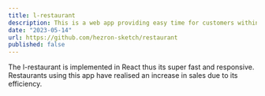 ```yaml
---
title: l-restaurant
description: This is a web app providing easy time for customers within Mombasa to place food orders.
date: "2023-05-14"
url: https://github.com/hezron-sketch/restaurant
published: false
---
```


The l-restaurant is implemented in React thus its super fast and responsive.
Restaurants using this app have realised an increase in sales due to its efficiency.
